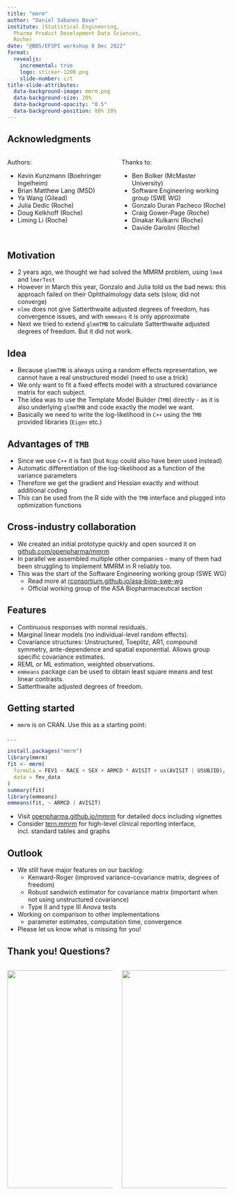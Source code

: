 ```yaml
---
title: "mmrm"
author: "Daniel Sabanes Bove"
institute: (Statistical Engineering,
  Pharma Product Development Data Sciences, 
  Roche)
date: "@BBS/EFSPI workshop 8 Dec 2022"
format: 
  revealjs:
    incremental: true
    logo: sticker-1200.png
    slide-number: c/t
title-slide-attributes: 
  data-background-image: mmrm.png
  data-background-size: 20%
  data-background-opacity: "0.5"
  data-background-position: 80% 10%
---
```


## Acknowledgments

::: nonincremental
::: columns
::: {.column width="50%"}
Authors:

-   Kevin Kunzmann (Boehringer Ingelheim)
-   Brian Matthew Lang (MSD)
-   Ya Wang (Gilead)
-   Julia Dedic (Roche)
-   Doug Kelkhoff (Roche)
-   Liming Li (Roche)
:::

::: {.column width="50%"}
Thanks to:

-   Ben Bolker (McMaster University)
-   Software Engineering working group (SWE WG)
-   Gonzalo Duran Pacheco (Roche)
-   Craig Gower-Page (Roche)
-   Dinakar Kulkarni (Roche)
-   Davide Garolini (Roche)
:::
:::
:::

## Motivation

-   2 years ago, we thought we had solved the MMRM problem, using `lme4` and `lmerTest`
-   However in March this year, Gonzalo and Julia told us the bad news: this approach failed on their Ophthalmology data sets (slow, did not converge)
-   `nlme` does not give Satterthwaite adjusted degrees of freedom, has convergence issues, and with `emmeans` it is only approximate
-   Next we tried to extend `glmmTMB` to calculate Satterthwaite adjusted degrees of freedom. But it did not work.

## Idea

-   Because `glmmTMB` is always using a random effects representation, we cannot have a real unstructured model (need to use a trick)
-   We only want to fit a fixed effects model with a structured covariance matrix for each subject.
-   The idea was to use the Template Model Builder (`TMB`) directly - as it is also underlying `glmmTMB` and code exactly the model we want.
-   Basically we need to write the log-likelihood in `C++` using the `TMB` provided libraries (`Eigen` etc.)

## Advantages of `TMB`

-   Since we use `C++` it is fast (but `Rcpp` could also have been used instead)
-   Automatic differentiation of the log-likelihood as a function of the variance parameters
-   Therefore we get the gradient and Hessian exactly and without additional coding
-   This can be used from the R side with the `TMB` interface and plugged into optimization functions

## Cross-industry collaboration

-   We created an initial prototype quickly and open sourced it on [github.com/openpharma/mmrm](https://github.com/openpharma/mmrm)
-   In parallel we assembled multiple other companies - many of them had been struggling to implement MMRM in R reliably too.
-   This was the start of the Software Engineering working group (SWE WG)
    -   Read more at [rconsortium.github.io/asa-biop-swe-wg](https://rconsortium.github.io/asa-biop-swe-wg)
    -   Official working group of the ASA Biopharmaceutical section

## Features

-   Continuous responses with normal residuals.
-   Marginal linear models (no individual-level random effects).
-   Covariance structures: Unstructured, Toeplitz, AR1, compound symmetry, ante-dependence and spatial exponential. Allows group specific covariance estimates.
-   REML or ML estimation, weighted observations.
-   `emmeans` package can be used to obtain least square means and test linear contrasts.
-   Satterthwaite adjusted degrees of freedom.

## Getting started

-   `mmrm` is on CRAN. Use this as a starting point:

. . .

```r
install.packages("mmrm")
library(mmrm)
fit <- mmrm(
  formula = FEV1 ~ RACE + SEX + ARMCD * AVISIT + us(AVISIT | USUBJID),
  data = fev_data
)
summary(fit)
library(emmeans)
emmeans(fit, ~ ARMCD | AVISIT)
```

-   Visit [openpharma.github.io/mmrm](https://openpharma.github.io/mmrm/) for detailed docs including vignettes
-   Consider [tern.mmrm](https://insightsengineering.github.io/tern.mmrm/main/) for high-level clinical reporting interface, incl. standard tables and graphs

## Outlook

-   We still have major features on our backlog:
    -   Kenward-Roger (improved variance-covariance matrix, degrees of freedom)
    -   Robust sandwich estimator for covariance matrix (important when not using unstructured covariance)
    -   Type II and type III Anova tests
-   Working on comparison to other implementations
    -   parameter estimates, computation time, convergence
-   Please let us know what is missing for you!

## Thank you! Questions?

::: columns
::: {.column width="50%"}
![](mmrm.png){height="500"}
:::

::: {.column width="50%"}
![](sticker-1200.png){height="500"}
:::
:::

